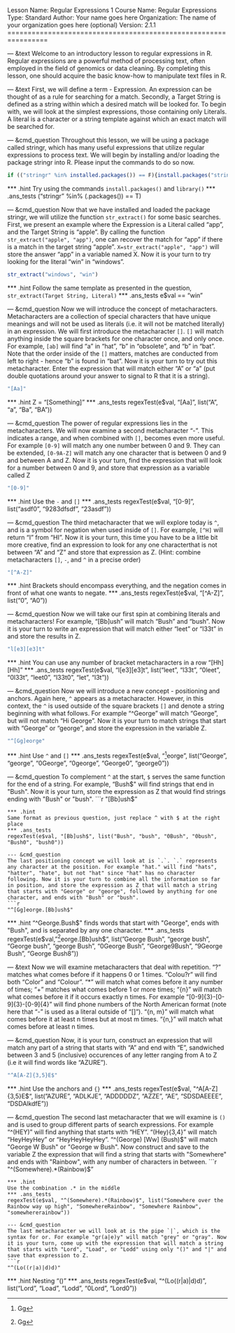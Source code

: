 Lesson Name:  Regular Expressions 1
Course Name:  Regular Expressions
Type:         Standard
Author:       Your name goes here
Organization: The name of your organization goes here (optional)
Version:      2.1.1
================================================================

--- &text
Welcome to an introductory lesson to regular expressions in R. Regular expressions are a powerful method of processing text, often employed in the field of genomics or data cleaning. By completing this lesson, one should acquire the basic know-how to manipulate text files in R.

--- &text
First, we will define a term - Expression. An expression can be thought of as a rule for searching for a match. Secondly, a Target String is defined as a string within which a desired match will be looked for. To begin with, we will look at the simplest expressions, those containing only Literals. A literal is a character or a string template against which an exact match will be searched for.

--- &cmd_question
Throughout this lesson, we will be using a package called stringr, which has many useful expressions that utilize regular expressions to process text. We will begin by installing and/or loading the package stringr into R. Please input the commands to do so now.
```r
if (("stringr" %in% installed.packages()) == F){install.packages("stringr"); library("stringr")}else{library("stringr")}
```
*** .hint
Try using the commands `install.packages()` and `library()`
*** .ans_tests
("stringr" %in% (.packages()) == T)

--- &cmd_question
Now that we have installed and loaded the package stringr, we will utilize the function `str_extract()` for some basic searches. First, we present an example where the Expression is a Literal called "app", and the Target String is "apple". By calling the function `str_extract("apple", "app")`, one can recover the match for "app" if there is a match in the target string "apple". `X=str_extract("apple", "app")` will store the answer "app" in a variable named X. Now it is your turn to try looking for the literal "win" in "windows".
```r
str_extract("windows", "win")
```
*** .hint
Follow the same template as presented in the question, `str_extract(Target String, Literal)`
*** .ans_tests
e$val == "win"

--- &cmd_question
Now we will introduce the concept of metacharacters. Metacharacters are a collection of special characters that have unique meanings and will not be used as literals (i.e. it will not be matched literally) in an expression. We will first introduce the metacharacter `[]`. `[]` will match anything inside the square brackets for one character once, and only once. For example, `[ab]` will find "a" in "hat", "b" in "obsolete", and "b" in "bat". Note that the order inside of the `[]` matters, matches are conducted from left to right - hence "b" is found in "bat". Now it is your turn to try out this metacharacter. Enter the expression that will match either "A" or "a" (put double quotations around your answer to signal to R that it is a string).
```r
"[Aa]"
```
*** .hint
Z = "[Something]"
*** .ans_tests
regexTest(e$val, "[Aa]", list("A", "a", "Ba", "BA"))

--- &cmd_question
The power of regular expressions lies in the metacharacters. We will now examine a second metacharacter "-". This indicates a range, and when combined with `[]`, becomes even more useful. For example `[0-9]` will match any one number between 0 and 9. They can be extended, `[0-9A-Z]` will match any one character that is between 0 and 9 and between A and Z. Now it is your turn, find the expression that will look for a number between 0 and 9, and store that expression as a variable called Z
```r
"[0-9]"
```
*** .hint
Use the `-` and `[]`
*** .ans_tests
regexTest(e$val, "[0-9]", list("asdf0", "9283dfsdf", "23asdf"))

--- &cmd_question
The third metacharacter that we will explore today is `^`, and is a symbol for negation when used inside of `[]`. For example, `[^H]` will return "I" from "HI". Now it is your turn, this time you have to be a little bit more creative, find an expression to look for any one characterthat is not between "A" and "Z" and store that expression as Z. (Hint: combine metacharacters `[]`, `-`, and `^` in a precise order)
```r
"[^A-Z]"
```
*** .hint
Brackets should encompass everything, and the negation comes in front of what one wants to negate.
*** .ans_tests
regexTest(e$val, "[^A-Z]", list("0", "A0"))

--- &cmd_question
Now we will take our first spin at combining literals and metacharacters! For example, "[Bb]ush" will match "Bush" and "bush". Now it is your turn to write an expression that will match either "leet" or "l33t" in and store the results in Z.
```r
"l[e3][e3]t"
```
*** .hint
You can use any number of bracket metacharacters in a row "[Hh][Hh]"
*** .ans_tests
regexTest(e$val, "l[e3][e3]t", list("leet", "l33t", "0leet", "0l33t", "leet0", "l33t0", "let", "l3t"))

--- &cmd_question
Now we will introduce a new concept - positioning and anchors. Again here, `^` appears as a metacharacter. However, in this context, the `^` is used outside of the square brackets `[]` and denote a string beginning with what follows. For example "^George" will match "George", but will not match "Hi George". Now it is your turn to match strings that start with "George" or "george", and store the expression in the variable Z.
```r
"^[Gg]eorge"
```
*** .hint
Use `^` and `[]`
*** .ans_tests
regexTest(e$val, "^[Gg]eorge", list("George", "george", "0George", "0george", "George0", "george0"))

--- &cmd_question
To complement `^` at the start, `$` serves the same function for the end of a string. For example, "Bush$" will find strings that end in "Bush". Now it is your turn, store the expression as Z that would find strings ending with "Bush" or "bush".
```r
"[Bb]ush$"
```
*** .hint
Same format as previous question, just replace ^ with $ at the right place
*** .ans_tests
regexTest(e$val, "[Bb]ush$", list("Bush", "bush", "0Bush", "0bush", "Bush0", "bush0"))

--- &cmd_question
The last positioning concept we will look at is `.`. `.` represents any character at the position. For example "hat." will find "hats", "hatter", "hate", but not "hat" since "hat" has no character following. Now it is your turn to combine all the information so far in position, and store the expression as Z that will match a string that starts with "George" or "george", followed by anything for one character, and ends with "Bush" or "bush".
```r
"^[Gg]eorge.[Bb]ush$"
```
*** .hint
"^George.Bush$" finds words that start with "George", ends with "Bush", and is separated by any one character.
*** .ans_tests
regexTest(e$val, "^[Gg]eorge.[Bb]ush$", list("George Bush", "george bush", "George bush", "george Bush", "0George Bush", "George9Bush", "9George Bush", "George Bush8"))

--- &text
Now we will examine metacharacters that deal with repetition. "?" matches what comes before if it happens 0 or 1 times. "Colou?r" will find both "Color" and "Colour". "*" will match what comes before it any number of times; "+" matches what comes before 1 or more times; "{n}" will match what comes before it if it occurs exactly n times. For example "[0-9]{3}-[0-9]{3}-[0-9]{4}" will find phone numbers of the North American format (note here that "-" is used as a literal outside of "[]"). "{n, m}" will match what comes before it at least n times but at most m times. "{n,}" will match what comes before at least n times.

--- &cmd_question
Now, it is your turn, construct an expression that will match any part of a string that starts with "A" and end with "E", sandwiched between 3 and 5 (inclusive) occurences of any letter ranging from A to Z (i.e it will find words like "AZURE").
```r
"^A[A-Z]{3,5}E$"
```
*** .hint
Use the anchors and `{}`
*** .ans_tests
regexTest(e$val, "^A[A-Z]{3,5}E$", list("AZURE", "ADLKJE", "ADDDDDZ", "AZZE", "AE", "SDSDAEEEE", "DSDAlkdfE"))

--- &cmd_question
The second last metacharacter that we will examine is `()` and is used to group different parts of search expressions. For example "^(HEY)" will find anything that starts with "HEY". "(Hey){3,4}" will match "HeyHeyHey" or "HeyHeyHeyHey". "^(George) [Ww] (Bush)$" will match "George W Bush" or "George w Bush". Now construct and save to the variable Z the expression that will find a string that starts with "Somewhere" and ends with "Rainbow", with any number of characters in between.
```r
"^(Somewhere).*(Rainbow)$"
```
*** .hint
Use the combination .* in the middle
*** .ans_tests
regexTest(e$val, "^(Somewhere).*(Rainbow)$", list("Somewhere over the Rainbow way up high", "SomewhereRainbow", "Somewhere Rainbow", "somewhererainbow"))

--- &cmd_question
The last metacharacter we will look at is the pipe `|`, which is the syntax for or. For example "gr(a|e)y" will match "grey" or "gray". Now it is your turn, come up with the expression that will match a string that starts with "Lord", "Load", or "Lodd" using only "()" and "|" and save that expression to Z.
```r
"^(Lo((r|a)|d)d)"
```
*** .hint
Nesting "()"
*** .ans_tests
regexTest(e$val, "^(Lo((r|a)|d)d)", list("Lord", "Load", "Lodd", "0Lord", "Lord0"))
